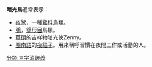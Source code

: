 '''暗光鳥'''通常表示：
*[[夜鹭|夜鹭]]，一種[[鷺科|鷺科]]鳥類。
*[[鴞|鴞]]，[[鴞形目|鴞形目]]鳥類。
*[[華碩|華碩]]的吉祥物暗光俠Zenny。
*[[閩南語|閩南語]]的[[夜貓子|夜貓子]]。用來稱呼習慣在夜間工作或活動的人。
[[分類:三字消歧義|分類:三字消歧義]]
{{disambig}}